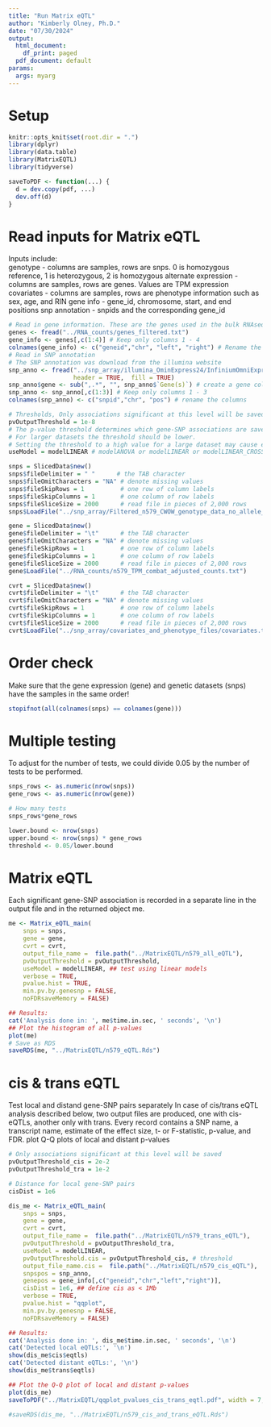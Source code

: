 ```yaml
---
title: "Run Matrix eQTL"
author: "Kimberly Olney, Ph.D."
date: "07/30/2024"
output:
  html_document:
    df_print: paged
  pdf_document: default
params:
  args: myarg
---
```


# Setup
```r
knitr::opts_knit$set(root.dir = ".")
library(dplyr)
library(data.table)
library(MatrixEQTL)
library(tidyverse)

saveToPDF <- function(...) {
  d = dev.copy(pdf, ...)
  dev.off(d)
}
```

# Read inputs for Matrix eQTL 
Inputs include:\
genotype - columns are samples, rows are snps. 0 is homozygous reference, 1 is heterozygous, 2 is homozygous alternate 
expression - columns are samples, rows are genes. Values are TPM expression 
covariates - columns are samples, rows are phenotype information such as sex, age, and RIN
gene info - gene_id, chromosome, start, and end positions
snp annotation - snpids and the corresponding gene_id 
```r
# Read in gene information. These are the genes used in the bulk RNAseq differential expression analysis.
genes <- fread("../RNA_counts/genes_filtered.txt")
gene_info <- genes[,c(1:4)] # Keep only columns 1 - 4
colnames(gene_info) <- c("geneid","chr", "left", "right") # Rename the columns 
# Read in SNP annotation
# The SNP annotation was download from the illumina website 
snp_anno <- fread("../snp_array/illumina_OminExpress24/InfiniumOmniExpress-24v1-3_A1.annotated.txt", 
                  header = TRUE,  fill = TRUE)
snp_anno$gene <- sub(",.*", "", snp_anno$`Gene(s)`) # create a gene column 
snp_anno <- snp_anno[,c(1:3)] # Keep only columns 1 - 3
colnames(snp_anno) <- c("snpid","chr", "pos") # rename the columns 

# Thresholds, Only associations significant at this level will be saved
pvOutputThreshold = 1e-8 
# The p-value threshold determines which gene-SNP associations are saved in the output file output_file_name. 
# For larger datasets the threshold should be lower. 
# Setting the threshold to a high value for a large dataset may cause excessively large output files.
useModel = modelLINEAR # modelANOVA or modelLINEAR or modelLINEAR_CROSS

snps = SlicedData$new()
snps$fileDelimiter = " "      # the TAB character
snps$fileOmitCharacters = "NA" # denote missing values
snps$fileSkipRows = 1          # one row of column labels
snps$fileSkipColumns = 1       # one column of row labels
snps$fileSliceSize = 2000      # read file in pieces of 2,000 rows
snps$LoadFile("../snp_array/Filtered_n579_CWOW_genotype_data_no_allele_info.txt")

gene = SlicedData$new()
gene$fileDelimiter = "\t"      # the TAB character
gene$fileOmitCharacters = "NA" # denote missing values
gene$fileSkipRows = 1          # one row of column labels
gene$fileSkipColumns = 1       # one column of row labels
gene$fileSliceSize = 2000      # read file in pieces of 2,000 rows
gene$LoadFile("../RNA_counts/n579_TPM_combat_adjusted_counts.txt")

cvrt = SlicedData$new()
cvrt$fileDelimiter = "\t"      # the TAB character
cvrt$fileOmitCharacters = "NA" # denote missing values
cvrt$fileSkipRows = 1          # one row of column labels
cvrt$fileSkipColumns = 1       # one column of row labels
cvrt$fileSliceSize = 2000      # read file in pieces of 2,000 rows
cvrt$LoadFile("../snp_array/covariates_and_phenotype_files/covariates.txt")
```

# Order check 
Make sure that the gene expression (gene) and genetic datasets (snps) have the samples in the same order!
```r
stopifnot(all(colnames(snps) == colnames(gene)))
```

# Multiple testing 
To adjust for the number of tests, we could divide 0.05 by the number of tests to be performed. 
```r
snps_rows <- as.numeric(nrow(snps))
gene_rows <- as.numeric(nrow(gene))

# How many tests
snps_rows*gene_rows 

lower.bound <- nrow(snps)
upper.bound <- nrow(snps) * gene_rows
threshold <- 0.05/lower.bound
```

# Matrix eQTL 
Each significant gene-SNP association is recorded in a separate line in the output file and in the returned object me.
```r
me <- Matrix_eQTL_main(
    snps = snps,
    gene = gene,
    cvrt = cvrt,
    output_file_name =  file.path("../MatrixEQTL/n579_all_eQTL"),
    pvOutputThreshold = pvOutputThreshold, 
    useModel = modelLINEAR, ## test using linear models 
    verbose = TRUE,
    pvalue.hist = TRUE,
    min.pv.by.genesnp = FALSE,
    noFDRsaveMemory = FALSE)

## Results:
cat('Analysis done in: ', me$time.in.sec, ' seconds', '\n')
## Plot the histogram of all p-values
plot(me)
# Save as RDS 
saveRDS(me, "../MatrixEQTL/n579_eQTL.Rds")
```

# cis & trans eQTL
Test local and distand gene-SNP pairs separately 
In case of cis/trans eQTL analysis described below, two output files are produced, one with cis-eQTLs, another only with trans. Every record contains a SNP name, a transcript name, estimate of the effect size, t- or F-statistic, p-value, and FDR.
plot Q-Q plots of local and distant p-values
```r
# Only associations significant at this level will be saved
pvOutputThreshold_cis = 2e-2
pvOutputThreshold_tra = 1e-2

# Distance for local gene-SNP pairs
cisDist = 1e6

dis_me <- Matrix_eQTL_main(
    snps = snps,
    gene = gene,
    cvrt = cvrt,
    output_file_name =  file.path("../MatrixEQTL/n579_trans_eQTL"),
    pvOutputThreshold = pvOutputThreshold_tra,
    useModel = modelLINEAR, 
    pvOutputThreshold.cis = pvOutputThreshold_cis, # threshold
    output_file_name.cis =  file.path("../MatrixEQTL/n579_cis_eQTL"),
    snpspos = snp_anno, 
    genepos = gene_info[,c("geneid","chr","left","right")],
    cisDist = 1e6, ## define cis as < 1Mb
    verbose = TRUE,
    pvalue.hist = "qqplot",
    min.pv.by.genesnp = FALSE,
    noFDRsaveMemory = FALSE)

## Results:
cat('Analysis done in: ', dis_me$time.in.sec, ' seconds', '\n')
cat('Detected local eQTLs:', '\n')
show(dis_me$cis$eqtls)
cat('Detected distant eQTLs:', '\n')
show(dis_me$trans$eqtls)

## Plot the Q-Q plot of local and distant p-values
plot(dis_me)
saveToPDF("../MatrixEQTL/qqplot_pvalues_cis_trans_eqtl.pdf", width = 7, height = 6)

#saveRDS(dis_me, "../MatrixEQTL/n579_cis_and_trans_eQTL.Rds")
```

